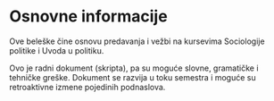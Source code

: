 # Osnovne informacije {.unnumbered}

Ove beleške čine osnovu predavanja i vežbi na kursevima Sociologije politike i Uvoda u politiku.

 Ovo je radni dokument (skripta), pa su moguće slovne, gramatičke i tehničke greške. Dokument se razvija u toku semestra i moguće su retroaktivne izmene pojedinih podnaslova.

